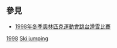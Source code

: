 
==參見==
* [[1998年冬季奧林匹克運動會跳台滑雪比賽|1998年冬季奧林匹克運動會跳台滑雪比賽]]

[[Category:各年冬季奧林匹克運動會跳台滑雪運動員|1998]]
[[Category:1998年冬季奧林匹克運動會運動員|Ski jumping]]